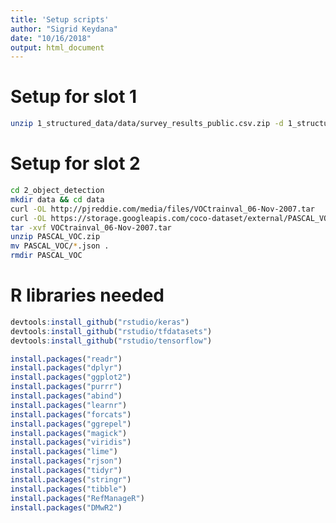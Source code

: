 ```yaml
---
title: 'Setup scripts'
author: "Sigrid Keydana"
date: "10/16/2018"
output: html_document
---
```



# Setup for slot 1

```bash
unzip 1_structured_data/data/survey_results_public.csv.zip -d 1_structured_data/data
```


# Setup for slot 2 

```bash
cd 2_object_detection
mkdir data && cd data
curl -OL http://pjreddie.com/media/files/VOCtrainval_06-Nov-2007.tar
curl -OL https://storage.googleapis.com/coco-dataset/external/PASCAL_VOC.zip
tar -xvf VOCtrainval_06-Nov-2007.tar
unzip PASCAL_VOC.zip
mv PASCAL_VOC/*.json .
rmdir PASCAL_VOC
```


# R libraries needed

```r
devtools:install_github("rstudio/keras")
devtools:install_github("rstudio/tfdatasets")
devtools:install_github("rstudio/tensorflow")

install.packages("readr")
install.packages("dplyr")
install.packages("ggplot2")
install.packages("purrr")
install.packages("abind")
install.packages("learnr")
install.packages("forcats")
install.packages("ggrepel")
install.packages("magick")
install.packages("viridis")
install.packages("lime")
install.packages("rjson")
install.packages("tidyr")
install.packages("stringr")
install.packages("tibble")
install.packages("RefManageR")
install.packages("DMwR2")
```

